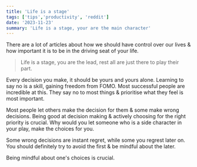 ```yaml
---
title: 'Life is a stage'
tags: ['tips','productivity', 'reddit']
date: '2023-11-23'
summary: 'Life is a stage, your are the main character'
---
```


There are a lot of articles about how we should have control over our lives & how important it is to be in the driving seat of your life.

> Life is a stage, you are the lead, rest all are just there to play their part.

Every decision you make, it should be yours and yours alone. Learning to say no is a skill, gaining freedom from FOMO. Most successful people are incredible at this. They say no to most things & prioritise what they feel is most important.

Most people let others make the decision for them & some make wrong decisions. Being good at decision making & actively choosing for the right priority is crucial. Why would you let someone who is a side character in your play, make the choices for you.

Some wrong decisions are instant regret, while some you regrest later on. You should definitely try to avoid the first & be mindful about the later.

Being mindful about one's choices is crucial.